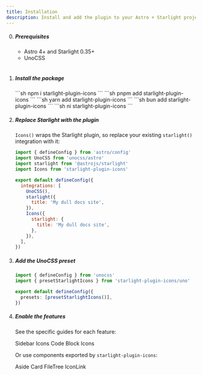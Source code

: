 ```yaml
---
title: Installation
description: Install and add the plugin to your Astro + Starlight project.
---
```



<Steps>

0. ##### Prerequisites

    - Astro 4+ and Starlight 0.35+
    - UnoCSS
    <br />

1. ##### Install the package

    <Tabs syncKey="pkg">
      <TabItem label="npm">
        ```sh
        npm i starlight-plugin-icons
        ```
      </TabItem>
      <TabItem label="pnpm">
        ```sh
        pnpm add starlight-plugin-icons
        ```
      </TabItem>
      <TabItem label="yarn">
        ```sh
        yarn add starlight-plugin-icons
        ```
      </TabItem>
      <TabItem label="bun">
        ```sh
        bun add starlight-plugin-icons
        ```
      </TabItem>
      <TabItem label="ni">
        ```sh
        ni starlight-plugin-icons
        ```
      </TabItem>
    </Tabs>

2. ##### Replace Starlight with the plugin

    `Icons()` wraps the Starlight plugin, so replace your existing `starlight()` integration with it:

    ```js title="astro.config.mjs" del={3,9-11} ins={4,12-16}
    import { defineConfig } from 'astro/config'
    import UnoCSS from 'unocss/astro'
    import starlight from '@astrojs/starlight'
    import Icons from 'starlight-plugin-icons'

    export default defineConfig({
      integrations: [
        UnoCSS(),
        starlight({
          title: 'My dull docs site',
        }),
        Icons({
          starlight: {
            title: 'My dull docs site',
          },
        }),
      ],
    })
    ```

3. ##### Add the UnoCSS preset

    ```ts title="uno.config.ts"
    import { defineConfig } from 'unocss'
    import { presetStarlightIcons } from 'starlight-plugin-icons/uno'

    export default defineConfig({
      presets: [presetStarlightIcons()],
    })
    ```

4. ##### Enable the features

    See the specific guides for each feature:

    <div class="row">
      <IconLink icon="i-ph:list-bullets-duotone" href="./guides/sidebar-icons">Sidebar Icons</IconLink>
      <IconLink icon="i-ph:code-block-duotone" href="./guides/codeblock-icons">Code Block Icons</IconLink>
    </div>

    Or use components exported by `starlight-plugin-icons`:

    <div class="row">
      <IconLink icon="i-ph:chat-dots-duotone" href="./components/aside">Aside</IconLink>
      <IconLink icon="i-ph:cards-duotone" href="./components/card">Card</IconLink>
      <IconLink icon="i-ph:tree-view-duotone" href="./components/file-tree">FileTree</IconLink>
      <IconLink icon="i-ph:sticker-duotone" href="./components/icon-link">IconLink</IconLink>
    </div>

</Steps>
